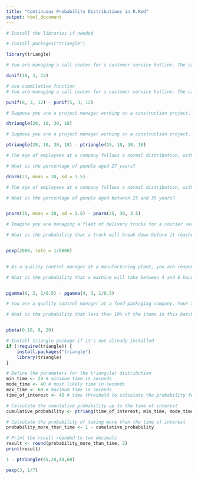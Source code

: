 ```yaml
---
title: "Continuous Probability Distributions in R.Rmd"
output: html_document
---
```


```r
# Install the libraries if needed

# install.packages("triangle")

library(triangle)

```

```r
# You are managing a call center for a customer service hotline. The call durations follow a uniform distribution between 3 minutes and 12 minutes. What is the probability of a customer call lasts 10 minutes? 

dunif(10, 3, 12)

```

```r
# Use cummilative function
# You are managing a call center for a customer service hotline. The call durations follow a uniform distribution between 3 minutes and 12 minutes. What is the probability of a customer call lasting between 5 to 8 minutes? 

punif(8, 3, 12) - punif(5, 3, 12)


```

```r
# Suppose you are a project manager working on a construction project. The completion time follows a triangular distribution with a minimum time of 10 days, a maximum time of 30 days, and a most likely time of 18 days. What is the probability that a project takes 20 days to finish? 

dtriangle(20, 10, 30, 18)

```

```r
# Suppose you are a project manager working on a construction project. The completion time follows a triangular distribution with a minimum time of 10 days, a maximum time of 30 days, and a most likely time of 18 days. What is the probability that a project takes between 15 and 20 days to finish? 

ptriangle(20, 10, 30, 18) - ptriangle(15, 10, 30, 18)

```

```r
# The age of employees at a company follows a normal distribution, with a mean age of 30 years and a standard deviation of 3.5 years.

# What is the percentage of people aged 27 years?

dnorm(27, mean = 30, sd = 3.5)

```

```r
# The age of employees at a company follows a normal distribution, with a mean age of 30 years and a standard deviation of 3.5 years.

# What is the percentage of people aged between 25 and 35 years?


pnorm(35, mean = 30, sd = 3.5) - pnorm(25, 30, 3.5)


```


```r

# Imagine you are managing a fleet of delivery trucks for a courier service. The time between breakdowns of your trucks follows an exponential distribution with a mean time between breakdowns of 5,000 miles driven. 

# What is the probability that a truck will break down before it reaches 2,000 miles driven?


pexp(2000, rate = 1/5000)
     

```

```r
# As a quality control manager at a manufacturing plant, you are responsible for monitoring the time it takes for a machine to produce a specific component. The production time follows a gamma distribution with shape parameter (alpha) of 3 and rate parameter (beta) of 0.5. 

# What is the probability that a machine will take between 4 and 6 hours to produce the component. 


pgamma(6, 3, 1/0.5) - pgamma(4, 3, 1/0.5)


```

```r
# You are a quality control manager at a food packaging company. Your task is to monitor the percentage of defective food items in a production batch. The percentage of defective items follows a beta distribution with with alpha = 8 and beta = 20. 

# What is the probability that less than 10% of the items in this batch are defective?


pbeta(0.10, 8, 20)

```

```r
# Install triangle package if it's not already installed
if (!require(triangle)) {
    install.packages("triangle")
    library(triangle)
}

# Define the parameters for the triangular distribution
min_time <- 20 # minimum time in seconds
mode_time <- 40 # most likely time in seconds
max_time <- 60 # maximum time in seconds
time_of_interest <- 45 # time threshold to calculate the probability for in seconds

# Calculate the cumulative probability up to the time of interest
cumulative_probability <- ptriang(time_of_interest, min_time, mode_time, max_time)

# Calculate the probability of taking more than the time of interest
probability_more_than_time <- 1 - cumulative_probability

# Print the result rounded to two decimals
result <- round(probability_more_than_time, 2)
print(result)

```
```r
1 - ptriangle(45,20,40,60)

```
```r
pexp(3, 1/7)
```



